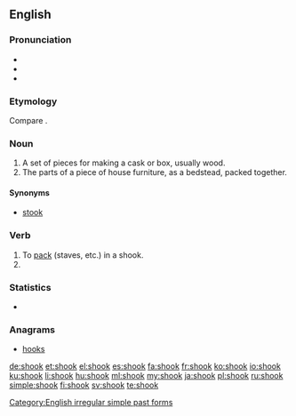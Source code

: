 ==English==

===Pronunciation===
* {{IPA|/ʃʊk/}}
* {{audio|en-us-shook.ogg|Audio (US)}}
* {{rhymes|ʊk}}

===Etymology===
Compare {{term|shock|lang=en||a bundle of sheaves}}.

===Noun===
{{en-noun}}

# A set of pieces for making a cask or box, usually wood.
# The parts of a piece of house furniture, as a bedstead, packed together.

====Synonyms====
* [[stook]]

===Verb===
{{en-verb}}

# To [[pack]] (staves, etc.) in a shook.
# {{en-simple past of|shake}}

===Statistics===
* {{rank|loss|spot|wonderful|943|shook|fit|distribute|ordinary}}

===Anagrams===
* [[hooks#English|hooks]]

[[Category:English irregular simple past forms]]

[[de:shook]]
[[et:shook]]
[[el:shook]]
[[es:shook]]
[[fa:shook]]
[[fr:shook]]
[[ko:shook]]
[[io:shook]]
[[ku:shook]]
[[li:shook]]
[[hu:shook]]
[[ml:shook]]
[[my:shook]]
[[ja:shook]]
[[pl:shook]]
[[ru:shook]]
[[simple:shook]]
[[fi:shook]]
[[sv:shook]]
[[te:shook]]